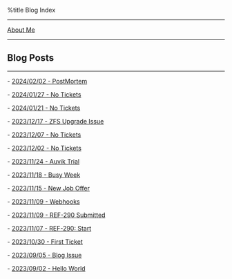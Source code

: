 %title Blog Index

--------
[[about-me.wiki|About Me]]
--------

== Blog Posts ==
-------------
- [[/1706899198-post-mortem.wiki|2024/02/02 - PostMortem]]
 
- [[/1706384973-no-tickets.wiki|2024/01/27 - No Tickets]]

- [[/1705864010-no-tickets.wiki|2024/01/21 - No Tickets]]

- [[1702849369-zfs-upgrade-issue.wiki|2023/12/17 - ZFS Upgrade Issue ]] 

- [[1701978587-no-tickets.wiki|2023/12/07 - No Tickets ]] 

- [[1701545547-no-tickets.wiki|2023/12/02 - No Tickets ]] 

- [[1700863814-auvik-trial.wiki|2023/11/24 - Auvik Trial ]] 

- [[1700345096-busy-week.wiki|2023/11/18 - Busy Week ]] 

- [[1700104768-new-job-offer.wiki|2023/11/15 - New Job Offer ]] 

- [[1699564352-webhooks.wiki|2023/11/09 - Webhooks ]] 

- [[1699558725-ref-290-submitted.wiki|2023/11/09 - REF-290 Submitted ]] 

- [[1699375988-ref-209-start.wiki|2023/11/07 - REF-290: Start ]] 

- [[1698642000-first-ticket.wiki|2023/10/30 - First Ticket ]] 

- [[1693890000-blog-issue.wiki|2023/09/05 - Blog Issue ]] 

- [[1693630800-hello-world.wiki|2023/09/02 - Hello World ]] 

